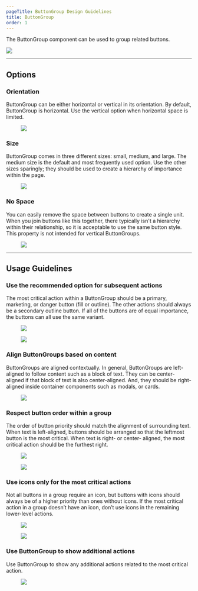 ```yaml
---
pageTitle: ButtonGroup Design Guidelines
title: ButtonGroup
order: 1
---
```



<PageContent componentName="buttongroup" type="design">

<LeadParagraph>
  The ButtonGroup component can be used to group related buttons.
</LeadParagraph>

![ ](../../images/button-group/button-group-intro.png)

---

## Options

### Orientation

ButtonGroup can be either horizontal or vertical in its orientation. By default, ButtonGroup is horizontal. Use the vertical option when horizontal space is limited.

<div className="two-col">
  <div className="row">
    <div className="col col-1">
      <figure>
        <img src="../../images/button-group/orientation.png" alt=" " />
      </figure>
    </div>
    <div className="col col-2" />
  </div>
</div>

### Size

ButtonGroup comes in three different sizes: small, medium, and large. The medium size is the default and most frequently used option. Use the other sizes sparingly; they should be used to create a hierarchy of importance within the page.

<div className="two-col">
  <div className="row">
    <div className="col col-1">
      <figure>
        <img src="../../images/button-group/size.png" alt=" " />
      </figure>
    </div>
    <div className="col col-2" />
  </div>
</div>

### No Space

You can easily remove the space between buttons to create a single unit. When you join buttons like this together, there typically isn't a hierarchy within their relationship, so it is acceptable to use the same button style. This property is not intended for vertical ButtonGroups.

<div className="two-col">
  <div className="row">
    <div className="col col-1">
      <figure>
        <img src="../../images/button-group/no-space.png" alt=" " />
      </figure>
    </div>
    <div className="col col-2" />
  </div>
</div>

---

## Usage Guidelines

### Use the recommended option for subsequent actions

The most critical action within a ButtonGroup should be a primary, marketing, or danger button (fill or outline). The other actions should always be a secondary outline button. If all of the buttons are of equal importance, the buttons can all use the same variant.

<div className="two-col">
  <div className="row">
    <div className="col col-1">
      <figure>
        <img src="../../images/button-group/good-groupings.png" alt=" " />
      </figure>
    </div>
    <div className="col col-2">
      <figure>
        <img src="../../images/button-group/bad-groupings.png" alt=" " />
      </figure>
    </div>
  </div>
</div>

### Align ButtonGroups based on content

ButtonGroups are aligned contextually. In general, ButtonGroups are left-aligned to follow content such as a block of text. They can be center-aligned if that block of text is also center-aligned. And, they should be right-aligned inside container components such as modals, or cards.

<div className="two-col">
  <div className="row">
    <div className="col col-1">
      <figure>
        <img src="../../images/button-group/alignment.png" alt=" " />
      </figure>
    </div>
    <div className="col col-2" />
  </div>
</div>

### Respect button order within a group

The order of button priority should match the alignment of surrounding text. When text is left-aligned, buttons should be arranged so that the leftmost button is the most critical. When text is right- or center- aligned, the most critical action should be the furthest right.

<div className="two-col">
  <div className="row">
    <div className="col col-1">
      <figure>
        <img src="../../images/button-group/button-order-good.png" alt=" " />
      </figure>
    </div>
    <div className="col col-2">
      <figure>
        <img src="../../images/button-group/button-order-bad.png" alt=" " />
      </figure>
    </div>
  </div>
</div>

### Use icons only for the most critical actions

Not all buttons in a group require an icon, but buttons with icons should always be of a higher priority than ones without icons. If the most critical action in a group doesn’t have an icon, don’t use icons in the remaining lower-level actions.

<div className="two-col">
  <div className="row">
    <div className="col col-1">
      <figure>
        <img src="../../images/button-group/icons-good.png" alt=" " />
      </figure>
    </div>
    <div className="col col-2">
      <figure>
        <img src="../../images/button-group/icons-bad.png" alt=" " />
      </figure>
    </div>
  </div>
</div>

### Use ButtonGroup to show additional actions

Use ButtonGroup to show any additional actions related to the most critical action.

<div className="two-col">
  <div className="row">
    <div className="col col-1">
      <figure>
        <img src="../../images/button-group/additional-actions.png" alt=" " />
      </figure>
    </div>
    <div className="col col-2" />
  </div>
</div>

<span className="horizontal-spacer" />

</PageContent>
